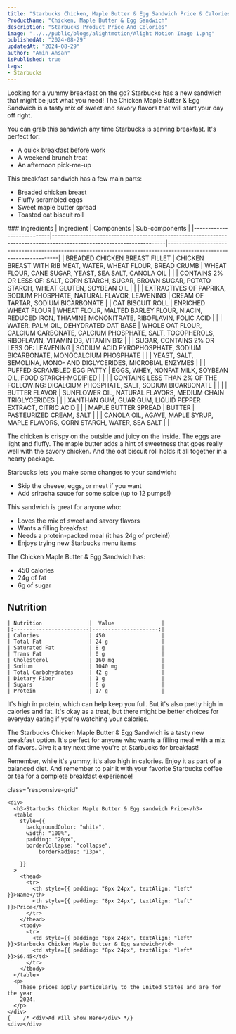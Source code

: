 ```yaml
---
title: "Starbucks Chicken, Maple Butter & Egg Sandwich Price & Calories"
ProductName: "Chicken, Maple Butter & Egg Sandwich" 
description: "Starbucks Product Price And Colories"
image: "../../public/blogs/alightmotion/Alight Motion Image 1.png"
publishedAt: "2024-08-29"
updatedAt: "2024-08-29"
author: "Amin Ahsan"
isPublished: true
tags:
- Starbucks
---
```


 
Looking for a yummy breakfast on the go? Starbucks has a new sandwich that might be just what you need! The Chicken Maple Butter & Egg Sandwich is a tasty mix of sweet and savory flavors that will start your day off right.

You can grab this sandwich any time Starbucks is serving breakfast. It's perfect for:
- A quick breakfast before work
- A weekend brunch treat
- An afternoon pick-me-up

This breakfast sandwich has a few main parts:
- Breaded chicken breast
- Fluffy scrambled eggs
- Sweet maple butter spread
- Toasted oat biscuit roll

<div className="table-container2">
### Ingredients
| Ingredient                | Components                                                                                                           | Sub-components                                                                                                      |
|---------------------------|----------------------------------------------------------------------------------------------------------------------|---------------------------------------------------------------------------------------------------------------------|
| BREADED CHICKEN BREAST FILLET | CHICKEN BREAST WITH RIB MEAT, WATER, WHEAT FLOUR, BREAD CRUMB                                                    | WHEAT FLOUR, CANE SUGAR, YEAST, SEA SALT, CANOLA OIL                                                               |
|                           | CONTAINS 2% OR LESS OF: SALT, CORN STARCH, SUGAR, BROWN SUGAR, POTATO STARCH, WHEAT GLUTEN, SOYBEAN OIL              |                                                                                                                     |
|                           | EXTRACTIVES OF PAPRIKA, SODIUM PHOSPHATE, NATURAL FLAVOR, LEAVENING                                                  | CREAM OF TARTAR, SODIUM BICARBONATE                                                                                |
| OAT BISCUIT ROLL          | ENRICHED WHEAT FLOUR                                                                                                 | WHEAT FLOUR, MALTED BARLEY FLOUR, NIACIN, REDUCED IRON, THIAMINE MONONITRATE, RIBOFLAVIN, FOLIC ACID               |
|                           | WATER, PALM OIL, DEHYDRATED OAT BASE                                                                                 | WHOLE OAT FLOUR, CALCIUM CARBONATE, CALCIUM PHOSPHATE, SALT, TOCOPHEROLS, RIBOFLAVIN, VITAMIN D3, VITAMIN B12      |
|                           | SUGAR, CONTAINS 2% OR LESS OF: LEAVENING                                                                             | SODIUM ACID PYROPHOSPHATE, SODIUM BICARBONATE, MONOCALCIUM PHOSPHATE                                               |
|                           | YEAST, SALT, SEMOLINA, MONO- AND DIGLYCERIDES, MICROBIAL ENZYMES                                                     |                                                                                                                     |
| PUFFED SCRAMBLED EGG PATTY | EGGS, WHEY, NONFAT MILK, SOYBEAN OIL, FOOD STARCH-MODIFIED                                                          |                                                                                                                     |
|                           | CONTAINS LESS THAN 2% OF THE FOLLOWING: DICALCIUM PHOSPHATE, SALT, SODIUM BICARBONATE                                |                                                                                                                     |
|                           | BUTTER FLAVOR                                                                                                        | SUNFLOWER OIL, NATURAL FLAVORS, MEDIUM CHAIN TRIGLYCERIDES                                                         |
|                           | XANTHAN GUM, GUAR GUM, LIQUID PEPPER EXTRACT, CITRIC ACID                                                            |                                                                                                                     |
| MAPLE BUTTER SPREAD       | BUTTER                                                                                                               | PASTEURIZED CREAM, SALT                                                                                            |
|                           | CANOLA OIL, AGAVE, MAPLE SYRUP, MAPLE FLAVORS, CORN STARCH, WATER, SEA SALT                                         |                                                                                                                     |
</div>

The chicken is crispy on the outside and juicy on the inside. The eggs are light and fluffy. The maple butter adds a hint of sweetness that goes really well with the savory chicken.
And the oat biscuit roll holds it all together in a hearty package.

Starbucks lets you make some changes to your sandwich:
- Skip the cheese, eggs, or meat if you want
- Add sriracha sauce for some spice (up to 12 pumps!)

This sandwich is great for anyone who:
- Loves the mix of sweet and savory flavors
- Wants a filling breakfast
- Needs a protein-packed meal (it has 24g of protein!)
- Enjoys trying new Starbucks menu items

The Chicken Maple Butter & Egg Sandwich has:
- 450 calories
- 24g of fat
- 6g of sugar

## Nutrition
    | Nutrition               |  Value               |  
    |:------------------------|---------------------:|
    | Calories                | 450                  |
    | Total Fat               | 24 g                 |
    | Saturated Fat           | 8 g                  |
    | Trans Fat               | 0 g                  |
    | Cholesterol             | 160 mg               |
    | Sodium                  | 1040 mg              |
    | Total Carbohydrates     | 42 g                 |
    | Dietary Fiber           | 1 g                  |
    | Sugars                  | 6 g                  |
    | Protein                 | 17 g                 |

It's high in protein, which can help keep you full. But it's also pretty high in calories and fat. It's okay as a treat, but there might be better choices for everyday eating if you're watching your calories.

The Starbucks Chicken Maple Butter & Egg Sandwich is a tasty new breakfast option. It's perfect for anyone who wants a filling meal with a mix of flavors. Give it a try next time you're at Starbucks for breakfast!

Remember, while it's yummy, it's also high in calories. Enjoy it as part of a balanced diet.
And remember to pair it with your favorite Starbucks coffee or tea for a complete breakfast experience!


 <style jsx>{`
  @media (min-width: 768px) {
    .responsive-grid {
      display: grid;
      grid-template-columns: 1fr 1fr;
    }
  }
`}</style>

<style jsx>{`
  .table-container {
    overflow-x: auto;
    position: relative;
  }
  .table-container table {
    border-collapse: collapse;
    width: 30%;
  }
  .table-container th,
  .table-container td {
    border: 1px solid #ddd;
    padding: 2px;
    min-width: 30px;
    font-size: 11px;
  }
  .table-container th:first-child,
  .table-container td:first-child {
    position: sticky;
    left: 0;
    background-color: white;
    z-index: 1;
  }
  @media (max-width: 768px) {
    .table-container th:not(:first-child),
    .table-container td:not(:first-child) {
      min-width: 50px;
    }
  }
`}</style>

<style jsx>{`
  .table-container2 {
    overflow-x: auto;
    position: relative;
  }
  .table-container2 table {
    border-collapse: collapse;
    width: 80%;
  }
  .table-container2 th,
  .table-container2 td {
    border: 1px solid #ddd;
    padding: 2px;
    min-width: 30px;
    font-size: 11px;
  }
  .table-container2 th:first-child,
  .table-container2 td:first-child {
    position: sticky;
    left: 0;
    background-color: white;
    z-index: 1;
  }
  @media (max-width: 768px) {
    .table-container2 th:not(:first-child),
    .table-container2 td:not(:first-child) {
      min-width: 50px;
    }
  }
`}</style>
<div
  style={{
    backgroundColor: "#cee3de",
    borderLeft: "3px solid #0c7556",
   padding: "20px",
    paddingTop: "13px", // Add padding to the top
        display: "grid",
        height: "fit-content",
      }} 
      
  class="responsive-grid"

>
    <div>
      <h3>Starbucks Chicken Maple Butter & Egg sandwich Price</h3>
      <table
        style={{
          backgroundColor: "white",
          width: "100%",
          padding: "20px",
          borderCollapse: "collapse",
              borderRadius: "13px",
          
        }}
      >
        <thead>
          <tr>
            <th style={{ padding: "8px 24px", textAlign: "left" }}>Name</th>
            <th style={{ padding: "8px 24px", textAlign: "left" }}>Price</th>
          </tr>
        </thead>
        <tbody>
          <tr>
            <td style={{ padding: "8px 24px", textAlign: "left" }}>Starbucks Chicken Maple Butter & Egg sandwich</td>
            <td style={{ padding: "8px 24px", textAlign: "left" }}>$6.45</td>
          </tr> 
        </tbody>
      </table>
      <p>
        These prices apply particularly to the United States and are for the year
        2024.
      </p>
    </div>
    {    /* <div>Ad Will Show Here</div> */}
    <div></div>
  </div>
